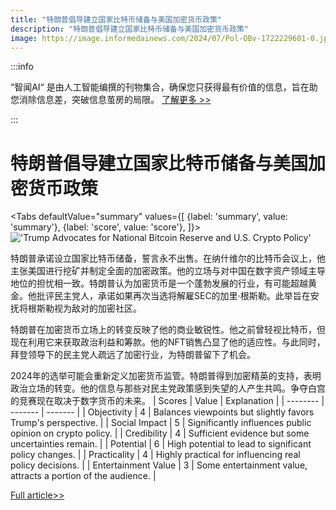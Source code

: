 ```yaml
---
title: "特朗普倡导建立国家比特币储备与美国加密货币政策"
description: "特朗普倡导建立国家比特币储备与美国加密货币政策"
image: https://image.informedainews.com/2024/07/Pol-OBv-1722229601-0.jpg
---
```



:::info

“智闻AI“ 是由人工智能编撰的刊物集合，确保您只获得最有价值的信息，旨在助您消除信息差，突破信息茧房的局限。  [了解更多 >>](/)

:::

# 特朗普倡导建立国家比特币储备与美国加密货币政策


<Tabs
	defaultValue="summary"
	values={[
	{label: 'summary', value: 'summary'},
	{label: 'score', value: 'score'},
]}>
<TabItem value="summary">
<img
  src="https://image.informedainews.com/2024/07/Pol-OBv-1722229601-0.jpg"
  alt="'Trump Advocates for National Bitcoin Reserve and U.S. Crypto Policy'"
/>



特朗普承诺设立国家比特币储备，誓言永不出售。在纳什维尔的比特币会议上，他主张美国进行挖矿并制定全面的加密政策。他的立场与对中国在数字资产领域主导地位的担忧相一致。特朗普认为加密货币是一个蓬勃发展的行业，有可能超越黄金。他批评民主党人，承诺如果再次当选将解雇SEC的加里·根斯勒。此举旨在安抚将根斯勒视为敌对的加密社区。

特朗普在加密货币立场上的转变反映了他的商业敏锐性。他之前曾轻视比特币，但现在利用它来获取政治利益和筹款。他的NFT销售凸显了他的适应性。与此同时，拜登领导下的民主党人疏远了加密行业，为特朗普留下了机会。

2024年的选举可能会重新定义加密货币监管。特朗普得到加密精英的支持，表明政治立场的转变。他的信息与那些对民主党政策感到失望的人产生共鸣。争夺白宫的竞赛现在取决于数字货币的未来。
</TabItem>
<TabItem value="score">
	| Scores     | Value   | Explanation |
	| -------- | ------- | ------- |
	| Objectivity  | 4    | Balances viewpoints but slightly favors Trump's perspective.    |
	| Social Impact | 5     | Significantly influences public opinion on crypto policy.    |
	| Credibility    | 4    | Sufficient evidence but some uncertainties remain.    |
	| Potential    | 6    | High potential to lead to significant policy changes.    |
	| Practicality    | 4    | Highly practical for influencing real policy decisions.    |
	| Entertainment Value    | 3    | Some entertainment value, attracts a portion of the audience.    |
</TabItem>
</Tabs>

[Full article>>](https://www.cnbeta.com.tw/articles/tech/1440015.htm)
